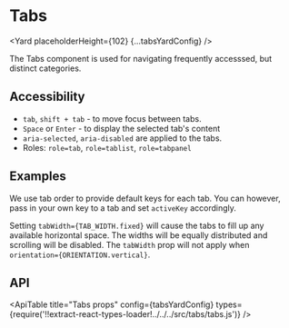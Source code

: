 <!--
Copyright (c) 2018-2020 Uber Technologies, Inc.

This source code is licensed under the MIT license found in the
LICENSE file in the root directory of this source tree.
-->






# Tabs

<Yard placeholderHeight={102} {...tabsYardConfig} />

The Tabs component is used for navigating frequently accesssed, but distinct categories.

## Accessibility

- `tab`, `shift + tab` - to move focus between tabs.
- `Space` or `Enter` - to display the selected tab's content
- `aria-selected`, `aria-disabled` are applied to the tabs.
- Roles: `role=tab`, `role=tablist`, `role=tabpanel`

## Examples

<Example title="Controlled Tabs Usage" path="tabs/controlled.js">
  <TabsControlled />
</Example>

<Example title="Uncontrolled Tabs Usage" path="tabs/uncontrolled.js">
  <TabsUncontrolled />
</Example>

<Example title="With Custom Keys" path="tabs/custom-keys.js">
  <TabsCustomKeys />
</Example>

We use tab order to provide default keys for each tab. You can however, pass in your own key to a tab and set `activeKey` accordingly.

<Example title="Fixed Width" path="tabs/fixed.js">
  <TabsFixed />
</Example>

Setting `tabWidth={TAB_WIDTH.fixed}` will cause the tabs to fill up any available horizontal space. The widths will be equally distributed and scrolling will be disabled. The `tabWidth` prop will not apply when `orientation={ORIENTATION.vertical}`.

<Example title="Tabs SEO Friendly" path="tabs/renderall.js">
  <TabsRenderAll />
</Example>

<Example title="Tabs Vertical Usage" path="tabs/vertical.js">
  <TabsVertical />
</Example>

<Example title="Tabs Overrides" path="tabs/overrides.js">
  <TabsOverrides />
</Example>

## API

<ApiTable
  title="Tabs props"
  config={tabsYardConfig}
  types={require('!!extract-react-types-loader!../../../src/tabs/tabs.js')}
/>

<Exports component={TabsExports} title="Tabs exports" path="baseui/tabs" />

